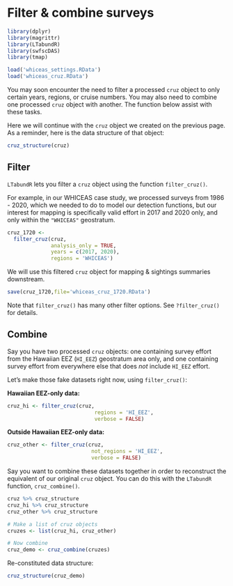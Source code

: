 # Filter & combine surveys {#filter}

```r
library(dplyr)
library(magrittr)
library(LTabundR)
library(swfscDAS)
library(tmap)

load('whiceas_settings.RData')
load('whiceas_cruz.RData')
```

You may soon encounter the need to filter a processed `cruz` object to only certain years, regions, or cruise numbers. You may also need to combine one processed `cruz` object with another. The function below assist with these tasks.   

Here we will continue with the `cruz` object we created on the previous page. As a reminder, here is the data structure of that object: 

```r
cruz_structure(cruz)
```

## Filter {-}  

`LTabundR` lets you filter a `cruz` object using the function `filter_cruz()`.  

For example, in our WHICEAS case study, we processed surveys from 1986 - 2020, which we needed to do to model our detection functions, but our interest for mapping is specifically valid effort in 2017 and 2020 only, and only within the `"WHICEAS"` geostratum. 

```r
cruz_1720 <- 
  filter_cruz(cruz,
              analysis_only = TRUE,
              years = c(2017, 2020),
              regions = 'WHICEAS')
```

We will use this filtered `cruz` object for mapping & sightings summaries downstream.  

```r
save(cruz_1720,file='whiceas_cruz_1720.RData')
```

Note that `filter_cruz()` has many other filter options. See `?filter_cruz()` for details.  

## Combine {-}  

Say you have two processed `cruz` objects: one containing survey effort from the Hawaiian EEZ (`HI_EEZ`) geostratum area only, and one containing survey effort from everywhere else that does *not* include `HI_EEZ` effort. 

Let's make those fake datasets right now, using `filter_cruz()`: 

**Hawaiian EEZ-only data:** 

```r
cruz_hi <- filter_cruz(cruz, 
                            regions = 'HI_EEZ', 
                            verbose = FALSE)
```

**Outside Hawaiian EEZ-only data:**

```r
cruz_other <- filter_cruz(cruz, 
                           not_regions = 'HI_EEZ', 
                           verbose = FALSE)
```

Say you want to combine these datasets together in order to reconstruct the equivalent of our original `cruz` object. You can do this with the `LTabundR` function, `cruz_combine()`. 
```r
cruz %>% cruz_structure
cruz_hi %>% cruz_structure
cruz_other %>% cruz_structure

```

```r
# Make a list of cruz objects
cruzes <- list(cruz_hi, cruz_other)

# Now combine
cruz_demo <- cruz_combine(cruzes)
```

Re-constituted data structure: 

```r
cruz_structure(cruz_demo)
```

